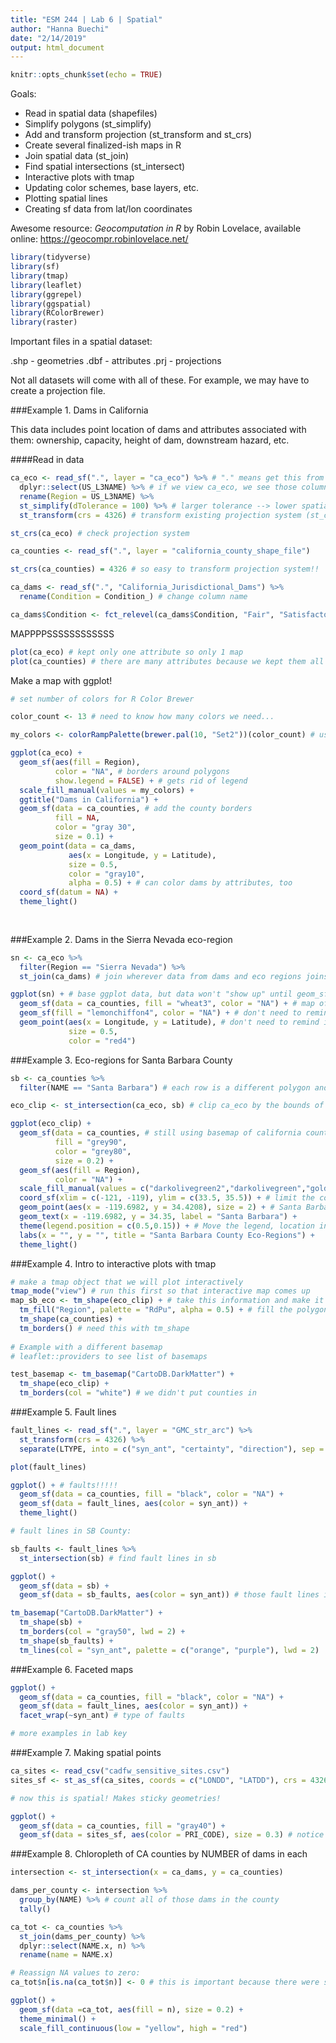 ```yaml
---
title: "ESM 244 | Lab 6 | Spatial"
author: "Hanna Buechi"
date: "2/14/2019"
output: html_document
---
```


```r
knitr::opts_chunk$set(echo = TRUE)
```

Goals: 

- Read in spatial data (shapefiles)
- Simplify polygons (st_simplify)
- Add and transform projection (st_transform and st_crs)
- Create several finalized-ish maps in R
- Join spatial data (st_join)
- Find spatial intersections (st_intersect)
- Interactive plots with tmap
- Updating color schemes, base layers, etc.
- Plotting spatial lines
- Creating sf data from lat/lon coordinates

Awesome resource: 
*Geocomputation in R* by Robin Lovelace, available online: 
<https://geocompr.robinlovelace.net/>

```r
library(tidyverse)
library(sf)
library(tmap)
library(leaflet)
library(ggrepel)
library(ggspatial)
library(RColorBrewer)
library(raster)
```

Important files in a spatial dataset:

.shp - geometries
.dbf - attributes
.prj - projections

Not all datasets will come with all of these. For example, we may have to create a projection file.


###Example 1. Dams in California

This data includes point location of dams and attributes associated with them: ownership, capacity, height of dam, downstream hazard, etc.

####Read in data
```r

ca_eco <- read_sf(".", layer = "ca_eco") %>% # "." means get this from the current working directory
  dplyr::select(US_L3NAME) %>% # if we view ca_eco, we see those column titles - this is just one of the columns for all of the attributes; sticky geometries!!!
  rename(Region = US_L3NAME) %>% 
  st_simplify(dTolerance = 100) %>% # larger tolerance --> lower spatial resolution to collapse more points onto single line; 100 m; makes running code faster, but should only be done at an appropriate scale
  st_transform(crs = 4326) # transform existing projection system (st_crs() if there was no coordinate system); 4326 = WGS?

st_crs(ca_eco) # check projection system

```

```r

ca_counties <- read_sf(".", layer = "california_county_shape_file")

st_crs(ca_counties) = 4326 # so easy to transform projection system!!

```

```r

ca_dams <- read_sf(".", "California_Jurisdictional_Dams") %>% 
  rename(Condition = Condition_) # change column name

ca_dams$Condition <- fct_relevel(ca_dams$Condition, "Fair", "Satisfactory", "Unsatisfactory", "Poor") # want an order that isn't alphabetical; important for data visualization!

```


MAPPPPSSSSSSSSSSSS
```r

plot(ca_eco) # kept only one attribute so only 1 map
plot(ca_counties) # there are many attributes because we kept them all

```


Make a map with ggplot!
```r

# set number of colors for R Color Brewer

color_count <- 13 # need to know how many colors we need...

my_colors <- colorRampPalette(brewer.pal(10, "Set2"))(color_count) # use 10 colors from Set2 with number of color_count colors # using colorRampPalette overrides the error

ggplot(ca_eco) +
  geom_sf(aes(fill = Region),
          color = "NA", # borders around polygons
          show.legend = FALSE) + # gets rid of legend
  scale_fill_manual(values = my_colors) +
  ggtitle("Dams in California") +
  geom_sf(data = ca_counties, # add the county borders
          fill = NA,
          color = "gray 30",
          size = 0.1) +
  geom_point(data = ca_dams,
             aes(x = Longitude, y = Latitude),
             size = 0.5,
             color = "gray10",
             alpha = 0.5) + # can color dams by attributes, too
  coord_sf(datum = NA) +
  theme_light()
  
  

```


###Example 2. Dams in the Sierra Nevada eco-region

```r

sn <- ca_eco %>% 
  filter(Region == "Sierra Nevada") %>% 
  st_join(ca_dams) # join wherever data from dams and eco regions joins up

ggplot(sn) + # base ggplot data, but data won't "show up" until geom_sf()
  geom_sf(data = ca_counties, fill = "wheat3", color = "NA") + # map of California with county polygons
  geom_sf(fill = "lemonchiffon4", color = "NA") + # don't need to remind it sn # polygons on polygons
  geom_point(aes(x = Longitude, y = Latitude), # don't need to remind it sn + points on polygons
             size = 0.5,
             color = "red4")

```


###Example 3. Eco-regions for Santa Barbara County
```r

sb <- ca_counties %>% 
  filter(NAME == "Santa Barbara") # each row is a different polygon and Santa Barbara Co has islands!

eco_clip <- st_intersection(ca_eco, sb) # clip ca_eco by the bounds of sb

ggplot(eco_clip) +
  geom_sf(data = ca_counties, # still using basemap of california counties
          fill = "grey90", 
          color = "grey80",
          size = 0.2) +
  geom_sf(aes(fill = Region), 
          color = "NA") +
  scale_fill_manual(values = c("darkolivegreen2","darkolivegreen","gold2")) +
  coord_sf(xlim = c(-121, -119), ylim = c(33.5, 35.5)) + # limit the coordinates (allison did trial-and-error)
  geom_point(aes(x = -119.6982, y = 34.4208), size = 2) + # Santa Barbara
  geom_text(x = -119.6982, y = 34.35, label = "Santa Barbara") +
  theme(legend.position = c(0.5,0.15)) + # Move the legend, location in a non-cropped version of the graph... mess around with it...
  labs(x = "", y = "", title = "Santa Barbara County Eco-Regions") +
  theme_light()

```

###Example 4. Intro to interactive plots with tmap

```r

# make a tmap object that we will plot interactively
tmap_mode("view") # run this first so that interactive map comes up
map_sb_eco <- tm_shape(eco_clip) + # take this information and make it into an interative tmap object
  tm_fill("Region", palette = "RdPu", alpha = 0.5) + # fill the polygons
  tm_shape(ca_counties) +
  tm_borders() # need this with tm_shape
  
# Example with a different basemap
# leaflet::providers to see list of basemaps

test_basemap <- tm_basemap("CartoDB.DarkMatter") +
  tm_shape(eco_clip) +
  tm_borders(col = "white") # we didn't put counties in

```

###Example 5. Fault lines

```r

fault_lines <- read_sf(".", layer = "GMC_str_arc") %>% 
  st_transform(crs = 4326) %>% 
  separate(LTYPE, into = c("syn_ant", "certainty", "direction"), sep = ",") # I've done this before!

plot(fault_lines)

ggplot() + # faults!!!!!
  geom_sf(data = ca_counties, fill = "black", color = "NA") +
  geom_sf(data = fault_lines, aes(color = syn_ant)) +
  theme_light()

# fault lines in SB County:

sb_faults <- fault_lines %>% 
  st_intersection(sb) # find fault lines in sb

ggplot() +
  geom_sf(data = sb) +
  geom_sf(data = sb_faults, aes(color = syn_ant)) # those fault lines in SB county

tm_basemap("CartoDB.DarkMatter") +
  tm_shape(sb) +
  tm_borders(col = "gray50", lwd = 2) +
  tm_shape(sb_faults) +
  tm_lines(col = "syn_ant", palette = c("orange", "purple"), lwd = 2)

```


###Example 6. Faceted maps

```r

ggplot() +
  geom_sf(data = ca_counties, fill = "black", color = "NA") +
  geom_sf(data = fault_lines, aes(color = syn_ant)) +
  facet_wrap(~syn_ant) # type of faults

# more examples in lab key

```


###Example 7. Making spatial points

```r

ca_sites <- read_csv("cadfw_sensitive_sites.csv")
sites_sf <- st_as_sf(ca_sites, coords = c("LONDD", "LATDD"), crs = 4326) # telling R that this is spatial data

# now this is spatial! Makes sticky geometries!

ggplot() +
  geom_sf(data = ca_counties, fill = "gray40") +
  geom_sf(data = sites_sf, aes(color = PRI_CODE), size = 0.3) # notice how the labels are in alphabetical order

```


###Example 8. Chloropleth of CA counties by NUMBER of dams in each

```r

intersection <- st_intersection(x = ca_dams, y = ca_counties)

dams_per_county <- intersection %>% 
  group_by(NAME) %>% # count all of those dams in the county
  tally()

ca_tot <- ca_counties %>% 
  st_join(dams_per_county) %>% 
  dplyr::select(NAME.x, n) %>%
  rename(name = NAME.x)

# Reassign NA values to zero:
ca_tot$n[is.na(ca_tot$n)] <- 0 # this is important because there were some counties that didn't have dams or some dams that didn't have counties

ggplot() +
  geom_sf(data =ca_tot, aes(fill = n), size = 0.2) +
  theme_minimal() +
  scale_fill_continuous(low = "yellow", high = "red")





```

































